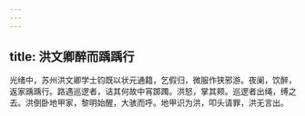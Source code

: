 ```yaml
---
---
---
```

title: 洪文卿醉而踽踽行
---



光绪中，苏州洪文卿学士钧既以状元通籍，乞假归，微服作狭邪游。夜阑，饮醉，返家踽踽行。路遇巡逻者，诘其何故中宵踯躅。洪怒，掌其颊。巡逻者出绳，缚之去。洪倒卧地甲家，黎明始醒，大骇而呼。地甲识为洪，叩头请罪，洪无言出。